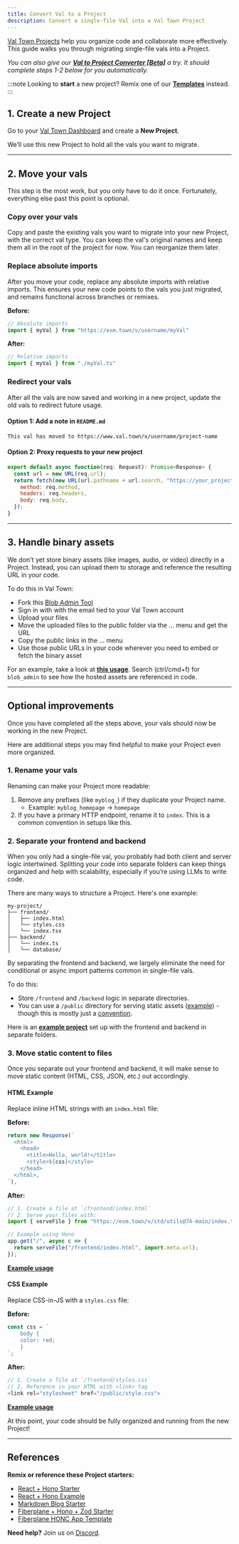 ```yaml
---
title: Convert Val to a Project
description: Convert a single-file Val into a Val Town Project
---
```


[Val Town Projects](https://blog.val.town/blog/projects/) help you organize code and collaborate more effectively. This guide walks you through migrating single-file vals into a Project.

_You can also give our [**Val to Project Converter [Beta]**](https://charmaine-valtoproject.web.val.run/) a try. It should complete steps 1-2 below for you automatically._

:::note
Looking to **start** a new project? Remix one of our [**Templates**](https://www.val.town/explore/use-cases#:~:text=Hacker%20News%20mentions-,Project%20Starters,-Projects%20are%20groups) instead.
:::

## 1. Create a new Project
Go to your [Val Town Dashboard](https://www.val.town/dashboard) and create a **New Project**. 

We’ll use this new Project to hold all the vals you want to migrate.

---

## 2. Move your vals
This step is the most work, but you only have to do it once. Fortunately, everything else past this point is optional.

### Copy over your vals
Copy and paste the existing vals you want to migrate into your new Project, with the correct val type. You can keep the val's original names and keep them all in the root of the project for now. You can reorganize them later.

### Replace absolute imports
After you move your code, replace any absolute imports with relative imports. This ensures your new code points to the vals you just migrated, and remains functional across branches or remixes.

**Before:**
```js
// Absolute imports
import { myVal } from "https://esm.town/v/username/myVal"
```

**After:**
```js
// Relative imports
import { myVal } from "./myVal.ts"
```

### Redirect your vals
After all the vals are now saved and working in a new project, update the old vals to redirect future usage.

#### **Option 1: Add a note in `README.md`**
```
This val has moved to https://www.val.town/x/username/project-name
```

#### **Option 2: Proxy requests to your new project**
```js
export default async function(req: Request): Promise<Response> {
  const url = new URL(req.url);
  return fetch(new URL(url.pathname + url.search, "https://your_project_name--your_project_id.web.val.run/"), {
    method: req.method,
    headers: req.headers,
    body: req.body,
  });
}
```

---

## 3. Handle binary assets
We don't yet store binary assets (like images, audio, or video) directly in a Project. Instead, you can upload them to storage and reference the resulting URL in your code.

To do this in Val Town:
- Fork this [Blob Admin Tool](https://www.val.town/v/stevekrouse/blob_admin)
- Sign in with with the email tied to your Val Town account
- Upload your files 
- Move the uploaded files to the public folder via the ... menu and get the URL
- Copy the public links in the ... menu
- Use those public URLs in your code wherever you need to embed or fetch the binary asset

For an example, take a look at [**this usage**](https://www.val.town/x/stevekrouse/stevekrouse_dot_com/code/posts/proposal.tsx). Search (ctrl/cmd+f) for `blob_admin` to see how the hosted assets are referenced in code.

---

## Optional improvements
Once you have completed all the steps above, your vals should now be working in the new Project. 

Here are additional steps you may find helpful to make your Project even more organized.

### 1. Rename your vals
Renaming can make your Project more readable:
1. Remove any prefixes (like `myblog_`) if they duplicate your Project name.
   - Example: `myblog_homepage` → `homepage`  
2. If you have a primary HTTP endpoint, rename it to `index`. This is a common convention in setups like this.

### 2. Separate your frontend and backend
When you only had a single-file val, you probably had both client and server logic intertwined. Splitting your code into separate folders can keep things organized and help with scalability, especially if you’re using LLMs to write code.

There are many ways to structure a Project. Here's one example:
```
my-project/
├── frontend/
│   ├── index.html
│   └── styles.css
│   └── index.tsx
├── backend/
│   └── index.ts
│   └── database/
```

By separating the frontend and backend, we largely eliminate the need for conditional or async import patterns common in single-file vals.

To do this:
- Store `/frontend` and `/backend` logic in separate directories.
- You can use a `/public` directory for serving static assets ([example](https://www.val.town/x/stevekrouse/reactHonoExample/code/backend/index.ts)) - though this is mostly just a [convention](https://www.val.town/x/stevekrouse/reactHonoExample/code/frontend/README.md).

Here is an [**example project**](https://www.val.town/x/stevekrouse/reactHonoExample) set up with the frontend and backend in separate folders.

### 3. Move static content to files
Once you separate out your frontend and backend, it will make sense to move static content (HTML, CSS, JSON, etc.) out accordingly.

#### **HTML Example**
Replace inline HTML strings with an `index.html` file:

**Before:**
```js
return new Response(`
  <html>
    <head>
      <title>Hello, world!</title>
      <style>${css}</style>
    </head>
  </html>,
`),
```

**After:**
```js
// 1. Create a file at `/frontend/index.html`
// 2. Serve your files with:
import { serveFile } from "https://esm.town/v/std/utils@74-main/index.ts"; // pin the latest version for stability, make sure you test it!

// Example using Hono  
app.get("/", async c => {
  return serveFile("/frontend/index.html", import.meta.url);
});
```
[**Example usage**](https://www.val.town/x/std/reactHonoStarter/code/backend/index.ts)

#### **CSS Example**
Replace CSS-in-JS with a `styles.css` file:

**Before:**
```js
const css = `
    body {
    color: red;
    }
`;
```

**After:**
```js
// 1. Create a file at `/frontend/styles.css`
// 2. Reference in your HTML with <link> tag
<link rel="stylesheet" href="/public/style.css">
```
[**Example usage**](https://www.val.town/x/stevekrouse/reactHonoExample/code/frontend/index.html)

At this point, your code should be fully organized and running from the new Project!

---

## References
**Remix or reference these Project starters:**
- [React + Hono Starter](https://www.val.town/x/std/reactHonoStarter)
- [React + Hono Example](https://www.val.town/x/stevekrouse/reactHonoExample)
- [Markdown Blog Starter](https://www.val.town/x/stevekrouse/markdownBlogStarter)
- [Fiberplane + Hono + Zod Starter](https://www.val.town/x/fiberplane/fiberplaneHonoZodStarter)
- [Fiberplane HONC App Template](https://www.val.town/x/fiberplane/HONC)

**Need help?** Join us on [Discord](https://discord.gg/dHv45uN5RY).